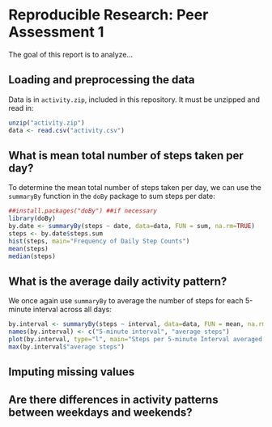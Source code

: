 # Reproducible Research: Peer Assessment 1
The goal of this report is to analyze...

## Loading and preprocessing the data
Data is in ```activity.zip```, included in this repository. It must be unzipped and read in:

```r
unzip("activity.zip")
data <- read.csv("activity.csv")
```

## What is mean total number of steps taken per day?
To determine the mean total number of steps taken per day, we can use the ```summaryBy``` function in the ```doBy``` package to sum steps per date:

```r
##install.packages("doBy") ##if necessary
library(doBy)
by.date <- summaryBy(steps ~ date, data=data, FUN = sum, na.rm=TRUE)
steps <- by.date$steps.sum
hist(steps, main="Frequency of Daily Step Counts")
mean(steps)
median(steps)
```

## What is the average daily activity pattern?

We once again use ```summaryBy``` to average the number of steps for each 5-minute interval across all days:

```r
by.interval <- summaryBy(steps ~ interval, data=data, FUN = mean, na.rm=TRUE)
names(by.interval) <- c("5-minute interval", "average steps")
plot(by.interval, type="l", main="Steps per 5-minute Interval averaged Across Days")
max(by.interval$"average steps")
```

## Imputing missing values



## Are there differences in activity patterns between weekdays and weekends?
